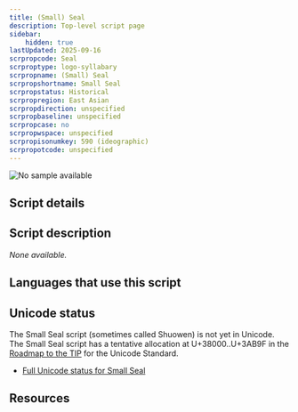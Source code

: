 ```yaml
---
title: (Small) Seal
description: Top-level script page
sidebar:
    hidden: true
lastUpdated: 2025-09-16
scrpropcode: Seal
scrproptype: logo-syllabary
scrpropname: (Small) Seal
scrpropshortname: Small Seal
scrpropstatus: Historical
scrpropregion: East Asian
scrpropdirection: unspecified
scrpropbaseline: unspecified
scrpropcase: no
scrpropwspace: unspecified
scrpropisonumkey: 590 (ideographic)
scrpropotcode: unspecified
---
```



![No sample available](../images/nosample.png)



## Script details

<ScriptDetails />

## Script description

_None available._

## Languages that use this script

<WsList script='Seal' wsMax='5' />

## Unicode status

The Small Seal script (sometimes called Shuowen) is not yet in Unicode. The Small Seal script has a tentative allocation at U+38000..U+3AB9F in the [Roadmap to the TIP](http://www.unicode.org/roadmaps/tip/) for the Unicode Standard.

- [Full Unicode status for Small Seal](/scrlang/unicode/seal-unicode)



## Resources

<ScriptResources detailSummary='seemore' />


